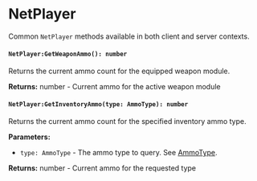 # NetPlayer

Common `NetPlayer` methods available in both client and server contexts.


<Inherited from="NetObject" href="/shared-api/netobjects/netobject">
  <NetObjectBase />
</Inherited>

<NetPlayerBase />


#### `NetPlayer:GetWeaponAmmo(): number`

Returns the current ammo count for the equipped weapon module.

**Returns:** number - Current ammo for the active weapon module

#### `NetPlayer:GetInventoryAmmo(type: AmmoType): number`

Returns the current ammo count for the specified inventory ammo type.

**Parameters:**
- `type: AmmoType` - The ammo type to query. See [AmmoType](/shared-api/enums/ammotype).

**Returns:** number - Current ammo for the requested type

